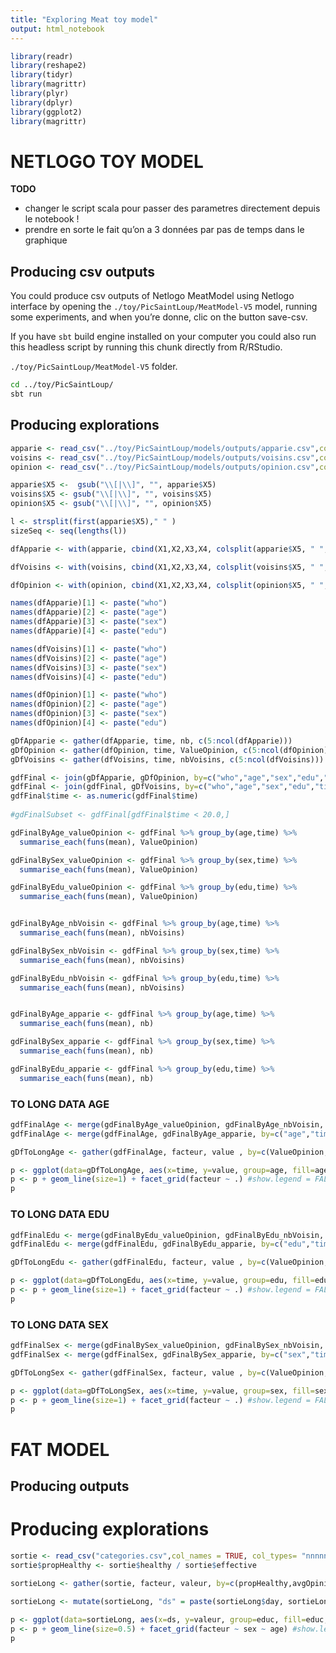 ```yaml
---
title: "Exploring Meat toy model"
output: html_notebook
---
```

```r
library(readr)
library(reshape2)
library(tidyr)
library(magrittr)
library(plyr)
library(dplyr)
library(ggplot2)
library(magrittr)
```

 
# NETLOGO TOY MODEL

__TODO__

- changer le script scala pour passer des parametres directement depuis le notebook !
- prendre en sorte le fait qu'on a 3 données par pas de temps dans le graphique 

## Producing csv outputs

You could produce csv outputs of Netlogo MeatModel using Netlogo interface by opening the `./toy/PicSaintLoup/MeatModel-V5` model, running some experiments, and when you're donne, clic on the button save-csv. 

If you have `sbt` build engine installed on your computer you could also run this headless script by running this chunk directly from R/RStudio. 

`./toy/PicSaintLoup/MeatModel-V5` folder. 
```bash
cd ../toy/PicSaintLoup/
sbt run
```

## Producing explorations

```r
apparie <- read_csv("../toy/PicSaintLoup/models/outputs/apparie.csv",col_names = FALSE) 
voisins <- read_csv("../toy/PicSaintLoup/models/outputs/voisins.csv",col_names = FALSE) 
opinion <- read_csv("../toy/PicSaintLoup/models/outputs/opinion.csv",col_names = FALSE) 

apparie$X5 <-  gsub("\\[|\\]", "", apparie$X5)
voisins$X5 <- gsub("\\[|\\]", "", voisins$X5)
opinion$X5 <- gsub("\\[|\\]", "", opinion$X5)

l <- strsplit(first(apparie$X5)," " )
sizeSeq <- seq(lengths(l))

dfApparie <- with(apparie, cbind(X1,X2,X3,X4, colsplit(apparie$X5, " ", names = sizeSeq) ))

dfVoisins <- with(voisins, cbind(X1,X2,X3,X4, colsplit(voisins$X5, " ", names = sizeSeq) ))

dfOpinion <- with(opinion, cbind(X1,X2,X3,X4, colsplit(opinion$X5, " ", names = sizeSeq) ))

names(dfApparie)[1] <- paste("who")
names(dfApparie)[2] <- paste("age")
names(dfApparie)[3] <- paste("sex")
names(dfApparie)[4] <- paste("edu")

names(dfVoisins)[1] <- paste("who")
names(dfVoisins)[2] <- paste("age")
names(dfVoisins)[3] <- paste("sex")
names(dfVoisins)[4] <- paste("edu")

names(dfOpinion)[1] <- paste("who")
names(dfOpinion)[2] <- paste("age")
names(dfOpinion)[3] <- paste("sex")
names(dfOpinion)[4] <- paste("edu")

gDfApparie <- gather(dfApparie, time, nb, c(5:ncol(dfApparie)))
gDfOpinion <- gather(dfOpinion, time, ValueOpinion, c(5:ncol(dfOpinion)))
gDfVoisins <- gather(dfVoisins, time, nbVoisins, c(5:ncol(dfVoisins))) 

gdfFinal <- join(gDfApparie, gDfOpinion, by=c("who","age","sex","edu","time"), type="inner")
gdfFinal <- join(gdfFinal, gDfVoisins, by=c("who","age","sex","edu","time"), type="inner")
gdfFinal$time <- as.numeric(gdfFinal$time)
  
#gdFinalSubset <- gdfFinal[gdfFinal$time < 20.0,]

gdFinalByAge_valueOpinion <- gdfFinal %>% group_by(age,time) %>%
  summarise_each(funs(mean), ValueOpinion)

gdFinalBySex_valueOpinion <- gdfFinal %>% group_by(sex,time) %>%
  summarise_each(funs(mean), ValueOpinion)

gdFinalByEdu_valueOpinion <- gdfFinal %>% group_by(edu,time) %>%
  summarise_each(funs(mean), ValueOpinion)


gdFinalByAge_nbVoisin <- gdfFinal %>% group_by(age,time) %>%
  summarise_each(funs(mean), nbVoisins)

gdFinalBySex_nbVoisin <- gdfFinal %>% group_by(sex,time) %>%
  summarise_each(funs(mean), nbVoisins)

gdFinalByEdu_nbVoisin <- gdfFinal %>% group_by(edu,time) %>%
  summarise_each(funs(mean), nbVoisins)


gdFinalByAge_apparie <- gdfFinal %>% group_by(age,time) %>%
  summarise_each(funs(mean), nb)

gdFinalBySex_apparie <- gdfFinal %>% group_by(sex,time) %>%
  summarise_each(funs(mean), nb)

gdFinalByEdu_apparie <- gdfFinal %>% group_by(edu,time) %>%
  summarise_each(funs(mean), nb)
```

### TO LONG DATA AGE

```r
gdfFinalAge <- merge(gdFinalByAge_valueOpinion, gdFinalByAge_nbVoisin, by=c("age","time"), type="inner")
gdfFinalAge <- merge(gdfFinalAge, gdFinalByAge_apparie, by=c("age","time"), type="inner")

gDfToLongAge <- gather(gdfFinalAge, facteur, value , by=c(ValueOpinion,nb,nbVoisins))

p <- ggplot(data=gDfToLongAge, aes(x=time, y=value, group=age, fill=age, colour=as.character(age)))
p <- p + geom_line(size=1) + facet_grid(facteur ~ .) #show.legend = FALSE
p
```

### TO LONG DATA EDU

```r
gdfFinalEdu <- merge(gdFinalByEdu_valueOpinion, gdFinalByEdu_nbVoisin, by=c("edu", "time"), type="inner")
gdfFinalEdu <- merge(gdfFinalEdu, gdFinalByEdu_apparie, by=c("edu","time"), type="inner")

gDfToLongEdu <- gather(gdfFinalEdu, facteur, value , by=c(ValueOpinion,nb,nbVoisins))

p <- ggplot(data=gDfToLongEdu, aes(x=time, y=value, group=edu, fill=edu, colour=as.character(edu)))
p <- p + geom_line(size=1) + facet_grid(facteur ~ .) #show.legend = FALSE
p
```

### TO LONG DATA SEX

```r
gdfFinalSex <- merge(gdFinalBySex_valueOpinion, gdFinalBySex_nbVoisin, by=c("sex", "time"), type="inner")
gdfFinalSex <- merge(gdfFinalSex, gdFinalBySex_apparie, by=c("sex","time"), type="inner")

gDfToLongSex <- gather(gdfFinalSex, facteur, value , by=c(ValueOpinion,nb,nbVoisins))

p <- ggplot(data=gDfToLongSex, aes(x=time, y=value, group=sex, fill=sex, colour=as.character(sex)))
p <- p + geom_line(size=1) + facet_grid(facteur ~ .) #show.legend = FALSE
p
```

# FAT MODEL 

## Producing outputs

# Producing explorations

```r
sortie <- read_csv("categories.csv",col_names = TRUE, col_types= "nnnnnnnn")
sortie$propHealthy <- sortie$healthy / sortie$effective 
  
sortieLong <- gather(sortie, facteur, valeur, by=c(propHealthy,avgOpinion) ) 

sortieLong <- mutate(sortieLong, "ds" = paste(sortieLong$day, sortieLong$slice))

p <- ggplot(data=sortieLong, aes(x=ds, y=valeur, group=educ, fill=educ, colour=as.character(educ)))
p <- p + geom_line(size=0.5) + facet_grid(facteur ~ sex ~ age) #show.legend = FALSE
p
```

